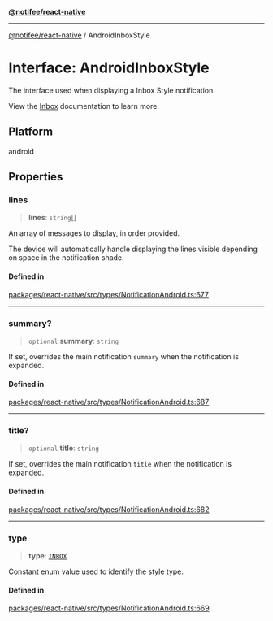 [**@notifee/react-native**](react-native/reference/index)

***

[@notifee/react-native](react-native/reference/index) / AndroidInboxStyle

# Interface: AndroidInboxStyle

The interface used when displaying a Inbox Style notification.

<Vimeo id="android-style-inbox" caption="Android Inbox Style" />

View the [Inbox](/react-native/docs/android/styles#inbox) documentation to learn more.

## Platform

android

## Properties

### lines

> **lines**: `string`\[]

An array of messages to display, in order provided.

The device will automatically handle displaying the lines visible depending on space in the notification
shade.

#### Defined in

[packages/react-native/src/types/NotificationAndroid.ts:677](https://github.com/invertase/notifee/blob/main/packages/react-native/src/types/NotificationAndroid.ts#L677)

***

### summary?

> `optional` **summary**: `string`

If set, overrides the main notification `summary` when the notification is expanded.

#### Defined in

[packages/react-native/src/types/NotificationAndroid.ts:687](https://github.com/invertase/notifee/blob/main/packages/react-native/src/types/NotificationAndroid.ts#L687)

***

### title?

> `optional` **title**: `string`

If set, overrides the main notification `title` when the notification is expanded.

#### Defined in

[packages/react-native/src/types/NotificationAndroid.ts:682](https://github.com/invertase/notifee/blob/main/packages/react-native/src/types/NotificationAndroid.ts#L682)

***

### type

> **type**: [`INBOX`](react-native/reference/Enumeration.AndroidStyle#inbox)

Constant enum value used to identify the style type.

#### Defined in

[packages/react-native/src/types/NotificationAndroid.ts:669](https://github.com/invertase/notifee/blob/main/packages/react-native/src/types/NotificationAndroid.ts#L669)
